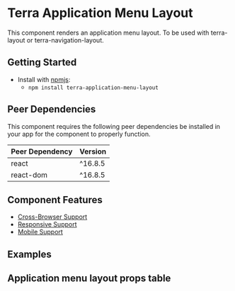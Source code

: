 


<Badge />

# Terra Application Menu Layout

This component renders an application menu layout. To be used with terra-layout or terra-navigation-layout.

## Getting Started

- Install with [npmjs](https://www.npmjs.com):
  - `npm install terra-application-menu-layout`

<!-- AUTO-GENERATED-CONTENT:START Peer Dependencies -->
## Peer Dependencies

This component requires the following peer dependencies be installed in your app for the component to properly function.

| Peer Dependency | Version |
|-|-|
| react | ^16.8.5 |
| react-dom | ^16.8.5 |

<!-- AUTO-GENERATED-CONTENT:END -->

## Component Features
* [Cross-Browser Support](https://engineering.cerner.com/terra-ui/about/terra-ui/component-standards#cross-browser-support)
* [Responsive Support](https://engineering.cerner.com/terra-ui/about/terra-ui/component-standards#responsive-support)
* [Mobile Support](https://engineering.cerner.com/terra-ui/about/terra-ui/component-standards#mobile-support)

## Examples
<MenuWireframe />

## Application menu layout props table
<MenuLayoutPropsTable />
